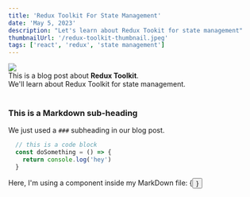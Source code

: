 ```yaml
---
title: 'Redux Toolkit For State Management'
date: 'May 5, 2023'
description: "Let's learn about Redux Tookit for state management"
thumbnailUrl: '/redux-toolkit-thumbnail.jpeg'
tags: ['react', 'redux', 'state management']
---
```


<ImageContainer>
  <Image src='/redux-toolkit-thumbnail.jpeg' layout='fill' objectFit='cover' />
</ImageContainer>

<div>
  This is a blog post about <strong>Redux Toolkit</strong>. <br />
  We'll learn about Redux Toolkit for state management.
</div>

<br />

### This is a Markdown sub-heading

We just used a `###` subheading in our blog post.


```jsx:[slug].js
  // this is a code block
  const doSomething = () => {
    return console.log('hey')
  }
```

<div>Here, I'm using a component inside my MarkDown file: {<Button text={'Click me'} />}</div>
